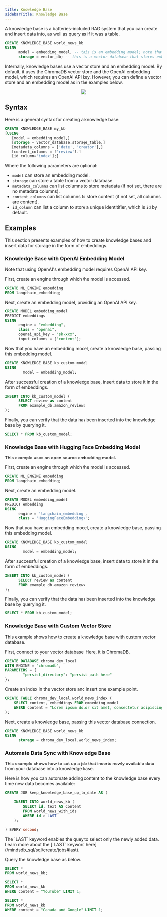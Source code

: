 ```yaml
---
title: Knowledge Base
sidebarTitle: Knowledge Base
---
```


A knowledge base is a batteries-included RAG system that you can create and insert data into, as well as query as if it was a table.

```sql
CREATE KNOWLEDGE_BASE world_news_kb
USING
      model = embedding_model, -- this is an embedding model; note that using OpenAI's embedding model requires OpenAI API key (see examples below)
      storage = vector_db; -- this is a vector database that stores embedded data; defaults to ChromaDB
```

Internally, knowledge bases use a vector store and an embedding model. By default, it uses the ChromaDB vector store and the OpenAI embedding model, which requires an OpenAI API key. However, you can define a vector store and an embedding model as in the examples below.

<p align="center">
  <img src="https://docs.google.com/drawings/d/e/2PACX-1vTVmUqhoFXLF3ncL0NWwgdPjI7Hj19f-5xU8ED31ntYvlsTM3poM9zZKwcrEwzvxJrOhl2raIFKWlsp/pub?w=1342&h=681" />
</p>

## Syntax

Here is a general syntax for creating a knowledge base:

```sql
CREATE KNOWLEDGE_BASE my_kb
[USING
   [model = embedding_model,]
   [storage = vector_database.storage_table,]
   [metadata_columns = ['date', 'creator'],]
   [content_columns = ['review'],]
   [id_column='index'];]
```

Where the following parameters are optional:

- `model` can store an embedding model.
- `storage` can store a table from a vector database.
- `metadata_columns` can list columns to store metadata (if not set, there are no metadata columns).
- `content_columns` can list columns to store content (if not set, all columns are content).
- `id_column` can list a column to store a unique identitifier, which is `id` by default.

## Examples

This section presents examples of how to create knowledge bases and insert data for storage in the form of embeddings.

### Knowledge Base with OpenAI Embedding Model

Note that using OpenAI's embedding model requires OpenAI API key.

First, create an engine through which the model is accessed.

```sql
CREATE ML_ENGINE embedding
FROM langchain_embedding;
```

Next, create an embedding model, providing an OpenAI API key.

```sql
CREATE MODEL embedding_model
PREDICT embeddings
USING
      engine = "embedding",
      class = "openai",
      openai_api_key = "sk-xxx",
      input_columns = ["content"];
```

Now that you have an embedding model, create a knowledge base, passing this embedding model.

```sql
CREATE KNOWLEDGE_BASE kb_custom_model
USING
	    model = embedding_model;
```

After successful creation of a knowledge base, insert data to store it in the form of embeddings.

```sql
INSERT INTO kb_custom_model (
      SELECT review as content 
      FROM example_db.amazon_reviews
);
```

Finally, you can verify that the data has been inserted into the knowledge base by querying it.

```sql
SELECT * FROM kb_custom_model;
```

### Knowledge Base with Hugging Face Embedding Model

This example uses an open source embedding model.

First, create an engine through which the model is accessed.

```sql
CREATE ML_ENGINE embedding
FROM langchain_embedding;
```

Next, create an embedding model.

```sql
CREATE MODEL embedding_model
PREDICT embedding
USING
      engine = 'langchain_embedding',
      class = 'HuggingFaceEmbeddings';
```

Now that you have an embedding model, create a knowledge base, passing this embedding model.

```sql
CREATE KNOWLEDGE_BASE kb_custom_model
USING
	    model = embedding_model;
```

After successful creation of a knowledge base, insert data to store it in the form of embeddings.

```sql
INSERT INTO kb_custom_model (
      SELECT review as content 
      FROM example_db.amazon_reviews
);
```

Finally, you can verify that the data has been inserted into the knowledge base by querying it.

```sql
SELECT * FROM kb_custom_model;
```

### Knowledge Base with Custom Vector Store

This example shows how to create a knowledge base with custom vector database.

First, connect to your vector database. Here, it is ChromaDB.

```sql
CREATE DATABASE chroma_dev_local
WITH ENGINE = "chromadb",
PARAMETERS = {
	    "persist_directory": "persist path here"
};
```

Create an index in the vector store and insert one example point.

```sql
CREATE TABLE chroma_dev_local.world_news_index (
	SELECT content, embeddings FROM embedding_model
	WHERE content = "Lorem ipsum dolor sit amet, consectetur adipiscing elit, sed do eiusmod tempor incididunt ut labore et dolore magna aliqua. Tristique sollicitudin nibh sit amet commodo nulla. Risus sed vulputate odio ut enim blandit volutpat. Suspendisse ultrices gravida dictum fusce ut placerat orci. Eget nulla facilisi etiam dignissim diam. Aenean euismod elementum nisi quis eleifend quam. Ac placerat vestibulum lectus mauris ultrices eros in. Sed turpis tincidunt id aliquet risus feugiat in ante metus. Pellentesque habitant morbi tristique senectus et netus. Imperdiet massa tincidunt nunc pulvinar sapien et ligula. Leo in vitae turpis massa sed elementum tempus egestas. Aliquam malesuada bibendum arcu vitae elementum curabitur. Sit amet tellus cras adipiscing. Enim ut tellus elementum sagittis vitae et leo. Donec pretium vulputate sapien nec."
);
```

Next, create a knowledge base, passing this vector database connection.

```sql
CREATE KNOWLEDGE_BASE world_news_kb
USING
      storage = chroma_dev_local.world_news_index;
```

### Automate Data Sync with Knowledge Base

This example shows how to set up a job that inserts newly available data from your database into a knowledge base.

Here is how you can automate adding content to the knowledge base every time new data becomes available:

```sql
CREATE JOB keep_knowledge_base_up_to_date AS (

    INSERT INTO world_news_kb (
        SELECT id, text AS content
        FROM world_news_with_ids
        WHERE id > LAST
    );

) EVERY second;
```

<Note>
The `LAST` keyword enables the quey to select only the newly added data. Learn more about the [`LAST` keyword here](/mindsdb_sql/sql/create/jobs#last).
</Note>

Query the knowledge base as below.

```sql
SELECT *
FROM world_news_kb;

SELECT *
FROM world_news_kb
WHERE content = "YouTube" LIMIT 1;

SELECT *
FROM world_news_kb
WHERE content = "Canada and Google" LIMIT 1;
```
